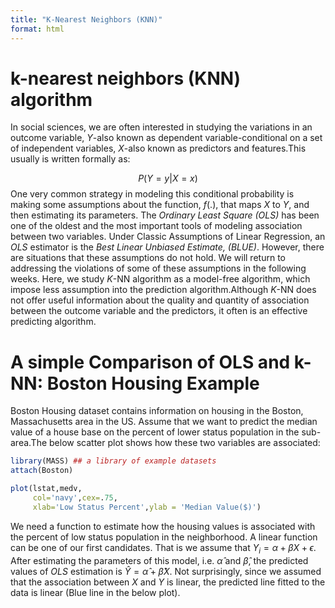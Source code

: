 ```yaml
---
title: "K-Nearest Neighbors (KNN)"
format: html
---
```


# k-nearest neighbors (KNN) algorithm

In social sciences, we are often interested in studying the variations in an outcome variable, $Y$-also known as dependent variable-conditional on a set of independent variables, $X$-also known as predictors and features.This usually is written formally as:

$$
P(Y=y|X=x)
$$
One very common strategy in modeling this conditional probability is making some assumptions about the function, $f(.)$, that maps $X$ to $Y$, and then estimating its parameters. The *Ordinary Least Square (OLS)* has been one of the oldest and the most important tools of modeling association between two variables. Under Classic Assumptions of Linear Regression, an *OLS* estimator is the *Best Linear Unbiased Estimate, (BLUE)*. However, there are situations that these assumptions do not hold. We will return to addressing the violations of some of these assumptions in the following weeks. Here, we study $K$-NN algorithm as a model-free algorithm, which impose less assumption into the prediction algorithm.Although $K$-NN does not offer useful information about the quality and quantity of association between the outcome variable and the predictors, it often is an effective predicting algorithm.


# A simple Comparison of OLS and k-NN: Boston Housing Example

Boston Housing dataset contains information on housing in the Boston, Massachusetts area in the US. Assume that we want to predict the median value of a house base on the percent of lower status population in the sub-area.The below scatter plot shows how these two variables are associated:  

```r

library(MASS) ## a library of example datasets
attach(Boston)

plot(lstat,medv,
     col='navy',cex=.75,
     xlab='Low Status Percent',ylab = 'Median Value($)')
```


We need a function to estimate how the housing values is associated with the percent of low status population in the neighborhood. A linear function can be one of our first candidates. That is we assume that $Y_i=\alpha+\beta X+\epsilon$. After estimating the parameters of this model, i.e. $\hat{\alpha}$ and $\hat{\beta}$, the predicted values of *OLS* estimation is $\hat{Y}=\hat \alpha +\hat \beta X$. Not surprisingly, since we assumed that the association between $X$ and $Y$ is linear, the predicted line fitted to the data is linear (Blue line in the below plot).
